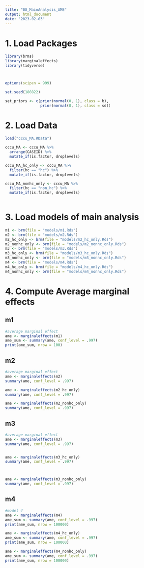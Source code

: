 ```yaml
---
title: "08_MainAnalysis_AME"
output: html_document
date: "2023-02-03"
---
```


# 1. Load Packages
```r
library(brms)
library(marginaleffects)
library(tidyverse)



options(scipen = 999)

set.seed(180822)

set_priors <- c(prior(normal(0, 1), class = b),
                prior(normal(0, 1), class = sd))
```

# 2. Load Data
```r
load("cccu_MA.RData")

cccu_MA <- cccu_MA %>%
  arrange(CASEID) %>%
  mutate_if(is.factor, droplevels)

cccu_MA_hc_only <- cccu_MA %>%
  filter(hc == "hc") %>%
  mutate_if(is.factor, droplevels)

cccu_MA_nonhc_only <- cccu_MA %>%
  filter(hc == "non_hc") %>%
  mutate_if(is.factor, droplevels)
  
```

# 3. Load models of main analysis
```r
m1 <- brm(file = "models/m1.Rds")
m2 <- brm(file = "models/m2.Rds")
m2_hc_only <- brm(file = "models/m2_hc_only.Rds")
m2_nonhc_only <- brm(file = "models/m2_nonhc_only.Rds")
m3 <- brm(file = "models/m3.Rds")
m3_hc_only <- brm(file = "models/m3_hc_only.Rds")
m3_nonhc_only <- brm(file = "models/m3_nonhc_only.Rds")
m4 <- brm(file = "models/m4.Rds")
m4_hc_only <- brm(file = "models/m4_hc_only.Rds")
m4_nonhc_only <- brm(file = "models/m4_nonhc_only.Rds")
```

# 4. Compute Average marginal effects

## m1
```r
#average marginal effect
ame <- marginaleffects(m1)
ame_sum <- summary(ame, conf_level = .997)
print(ame_sum, nrow = 100)
```

## m2
```r
#average marginal effect
ame <- marginaleffects(m2)
summary(ame, conf_level = .997)

ame <- marginaleffects(m2_hc_only)
summary(ame, conf_level = .997)

ame <- marginaleffects(m2_nonhc_only)
summary(ame, conf_level = .997)
```

## m3
```r
#average marginal effect
ame <- marginaleffects(m3)
summary(ame, conf_level = .997)


ame <- marginaleffects(m3_hc_only)
summary(ame, conf_level = .997)



ame <- marginaleffects(m3_nonhc_only)
summary(ame, conf_level = .997)
```

## m4
```r
#model 4
ame <- marginaleffects(m4)
ame_sum <- summary(ame, conf_level = .997)
print(ame_sum, nrow = 100000)
```


```r
ame <- marginaleffects(m4_hc_only)
ame_sum <- summary(ame, conf_level = .997)
print(ame_sum, nrow = 100000)
```


```r
ame <- marginaleffects(m4_nonhc_only)
ame_sum <- summary(ame, conf_level = .997)
print(ame_sum, nrow = 100000)
```